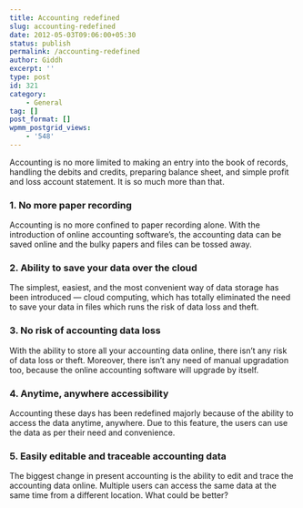 ```yaml
---
title: Accounting redefined
slug: accounting-redefined
date: 2012-05-03T09:06:00+05:30
status: publish
permalink: /accounting-redefined
author: Giddh
excerpt: ''
type: post
id: 321
category:
    - General
tag: []
post_format: []
wpmm_postgrid_views:
    - '548'
---
```

Accounting is no more limited to making an entry into the book of records, handling the debits and credits, preparing balance sheet, and simple profit and loss account statement. It is so much more than that.

### **1. No more paper recording**

Accounting is no more confined to paper recording alone. With the introduction of online accounting software’s, the accounting data can be saved online and the bulky papers and files can be tossed away.

### **2. Ability to save your data over the cloud**

The simplest, easiest, and the most convenient way of data storage has been introduced — cloud computing, which has totally eliminated the need to save your data in files which runs the risk of data loss and theft.

### **3. No risk of accounting data loss**

With the ability to store all your accounting data online, there isn’t any risk of data loss or theft. Moreover, there isn’t any need of manual upgradation too, because the online accounting software will upgrade by itself.

### **4. Anytime, anywhere accessibility**

Accounting these days has been redefined majorly because of the ability to access the data anytime, anywhere. Due to this feature, the users can use the data as per their need and convenience.

### **5. Easily editable and traceable accounting data**

The biggest change in present accounting is the ability to edit and trace the accounting data online. Multiple users can access the same data at the same time from a different location. What could be better?